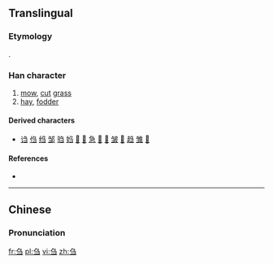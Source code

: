 {{also|芻}}
==Translingual==

===Etymology===
{{Han simp}}.

===Han character===
{{Han char|rn=18|rad=刀|as=03|sn=5|four=2717<sub>7</sub>|canj=弓尸一 (NSM)|ids=⿱[[⺈]][[彐]]}}

# [[mow]], [[cut]] [[grass]]
# [[hay]], [[fodder]]

====Derived characters====
* [[诌]] [[㑇]] [[绉]] [[邹]] [[驺]] [[㛀]] [[𪺸]] [[𫇴]] [[急]] [[𫀬]] [[𫓮]] [[皱]] [[𥬠]] [[趋]] [[雏]] [[𩿿]]

====References====
* {{Han ref|kx=0137.021|hdz=10323.120|uh=520D|ud=21005}}

----

==Chinese==
{{zh-hanzi-box|刍|[[芻]]}}

===Pronunciation===
{{zh-pron
|m=chú
|c=co1
|mc=y
|oc=y
|ma=
|cat=v,n
}}

[[fr:刍]]
[[pl:刍]]
[[vi:刍]]
[[zh:刍]]